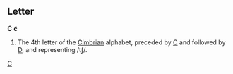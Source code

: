 ==Letter==
'''Ć''' '''ć'''

#The 4th letter of the [[Cimbrian]] alphabet, preceded by [[C]] and followed by [[D]], and representing /tʃ/.
[[Category:Latin letters|C]]